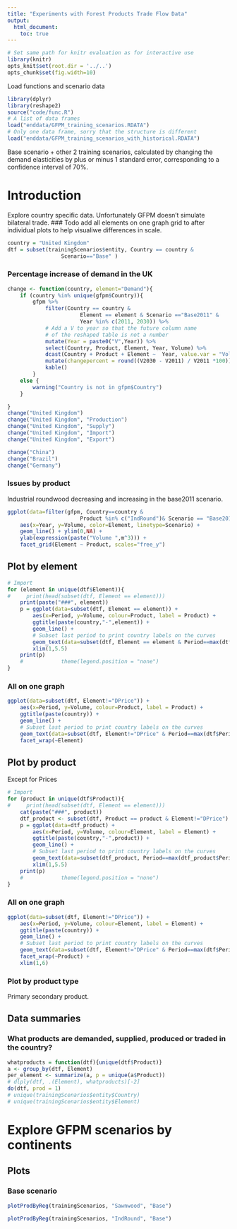 ```yaml
---
title: "Experiments with Forest Products Trade Flow Data"
output:
  html_document:
    toc: true
---
```

```r
# Set same path for knitr evaluation as for interactive use
library(knitr)
opts_knit$set(root.dir = '../..')
opts_chunk$set(fig.width=10)
```

Load functions and scenario data
```r
library(dplyr)
library(reshape2)
source("code/func.R")
# A list of data frames
load("enddata/GFPM_training_scenarios.RDATA")
# Only one data frame, sorry that the structure is different
load("enddata/GFPM_training_scenarios_with_historical.RDATA")
```
Base scenario + other 2 training scenarios, calculated by changing the demand
elasticities by plus or minus 1 standard error, corresponding to a 
confidence interval of 70%.

Introduction
============
Explore country specific data.
Unfortunately GFPM doesn't simulate bilateral trade.
### Todo
add all elements on one graph grid to after individual plots to help visualiwe differences in scale.

```r
country = "United Kingdom"
dtf = subset(trainingScenarios$entity, Country == country & 
                 Scenario=="Base" )
```


### Percentage increase of demand in the UK
```r
change <- function(country, element="Demand"){
    if (country %in% unique(gfpm$Country)){
        gfpm %>%
            filter(Country == country &
                       Element == element & Scenario =="Base2011" &
                       Year %in% c(2011, 2030)) %>%
            # Add a V to year so that the future column name
            # of the reshaped table is not a number
            mutate(Year = paste0("V",Year)) %>% 
            select(Country, Product, Element, Year, Volume) %>%
            dcast(Country + Product + Element ~  Year, value.var = "Volume") %>%
            mutate(changepercent = round((V2030 - V2011) / V2011 *100)) %>%
            kable()
        }
    else {
        warning("Country is not in gfpm$Country")
    }

}
change("United Kingdom")
change("United Kingdom", "Production")
change("United Kingdom", "Supply")
change("United Kingdom", "Import")
change("United Kingdom", "Export")

change("China")
change("Brazil")
change("Germany")
```

### Issues by product

Industrial roundwood decreasing and increasing in the base2011 scenario.
```r
ggplot(data=filter(gfpm, Country==country & 
                       Product %in% c("IndRound")& Scenario == "Base2011")) +
    aes(x=Year, y=Volume, color=Element, linetype=Scenario) +
    geom_line() + ylim(0,NA) + 
    ylab(expression(paste("Volume ",m^3))) +
    facet_grid(Element ~ Product, scales="free_y") 
```



## Plot by element

```r
# Import
for (element in unique(dtf$Element)){
#     print(head(subset(dtf, Element == element)))
    print(paste("###", element))
    p = ggplot(data=subset(dtf, Element == element)) +
        aes(x=Period, y=Volume, colour=Product, label = Product) +
        ggtitle(paste(country,"-",element)) +
        geom_line() + 
        # Subset last period to print country labels on the curves
        geom_text(data=subset(dtf, Element == element & Period==max(dtf$Period))) +
        xlim(1,5.5)
    print(p)
    #            theme(legend.position = "none") 
}
```


### All on one graph
```r
ggplot(data=subset(dtf, Element!="DPrice")) +
    aes(x=Period, y=Volume, colour=Product, label = Product) +
    ggtitle(paste(country)) +
    geom_line() + 
    # Subset last period to print country labels on the curves
    geom_text(data=subset(dtf, Element!="DPrice" & Period==max(dtf$Period))) +
    facet_wrap(~Element) 
```


## Plot by product
Except for Prices
```r
# Import
for (product in unique(dtf$Product)){
#     print(head(subset(dtf, Element == element)))
    cat(paste("###", product))
    dtf_product <- subset(dtf, Product == product & Element!="DPrice")
    p = ggplot(data=dtf_product) +
        aes(x=Period, y=Volume, colour=Element, label = Element) +
        ggtitle(paste(country,"-",product)) +
        geom_line() + 
        # Subset last period to print country labels on the curves
        geom_text(data=subset(dtf_product, Period==max(dtf_product$Period))) +
        xlim(1,5.5)
    print(p)
    #            theme(legend.position = "none") 
}
```

### All on one graph
```r
ggplot(data=subset(dtf, Element!="DPrice")) +
    aes(x=Period, y=Volume, colour=Element, label = Element) +
    ggtitle(paste(country)) +
    geom_line() + 
    # Subset last period to print country labels on the curves
    geom_text(data=subset(dtf, Element!="DPrice" & Period==max(dtf$Period))) +
    facet_wrap(~Product) +
    xlim(1,6)
```


### Plot by product type
Primary secondary product.


Data summaries
--------------
### What products are demanded, supplied, produced or traded in the country?
```r
whatproducts = function(dtf){unique(dtf$Product)}
a <- group_by(dtf, Element)
per_element <- summarize(a, p = unique(a$Product))
# dlply(dtf, .(Element), whatproducts)[-2]
do(dtf, prod = 1)
# unique(trainingScenarios$entity$Country)
# unique(trainingScenarios$entity$Element)
```

Explore GFPM scenarios by continents
================================
Plots
-----
### Base scenario
```r
plotProdByReg(trainingScenarios, "Sawnwood", "Base")
```

```r
plotProdByReg(trainingScenarios, "IndRound", "Base")
```
